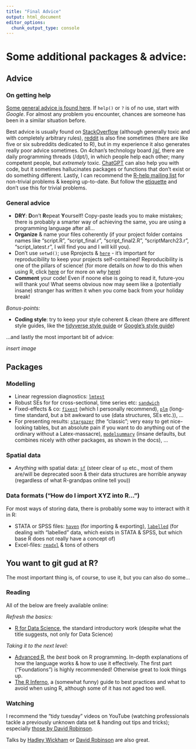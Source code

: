 ```yaml
---
title: "Final Advice"
output: html_document
editor_options: 
  chunk_output_type: console
---
```


# Some additional packages & advice:

## Advice

### On getting help

[Some general advice is found here](https://r4ds.hadley.nz/workflow-help). If `help()` or `?` is of no use, start with *Google*. For almost any problem you encounter, chances are someone has been in a similar situation before. 

Best advice is usually found on [StackOverflow](https://stackoverflow.com/) (although generally toxic and with completely arbitrary rules), [reddit](https://www.reddit.com/) is also fine sometimes (there are like five or six subreddits dedicated to R), but in my experience it also generates really poor advice sometimes. On 4chan's technology board [/g/](https://boards.4chan.org/g/catalog), there are daily programming threads (/dpt/), in which people help each other; many competent people, but *extremely* toxic. [ChatGPT](https://chat.openai.com/auth/login) can also help you with code, but it sometimes hallucinates packages or functions that don't exist or do something different. Lastly, I can recommend the [R-help mailing list](https://stat.ethz.ch/mailman/listinfo/r-help) for non-trivial problems & keeping up-to-date. But follow the [etiquette](https://www.r-project.org/posting-guide.html) and don't use this for trivial problems.

### General advice

* **DRY**: **D**on't **R**epeat **Y**ourself! Copy-paste leads you to make mistakes; there is probably a smarter way of achieving the same, you are using a programming language after all...
* **Organize** & name your files coherently (if your project folder contains names like "script.R", "script_final.r", "script_final2.R", "scriptMarch23.r", "script_latest.r", I will find you and I will kill you).
* Don't use `setwd()`; use Rprojects & [`here`](https://here.r-lib.org/) - it's important for reproducibility to keep your projects self-contained! Reproducibility is one of the pillars of science! (for more details on *how* to do this when using R, click [here](http://jenrichmond.rbind.io/post/how-to-use-the-here-package/) or for more on *why* [here](https://www.tidyverse.org/blog/2017/12/workflow-vs-script/))
* **Comment** your code! Even if noone else is going to read it, future-you will thank you! What seems obvious now may seem like a (potentially insane) stranger has written it when you come back from your holiday break!

*Bonus-points:*

* **Coding style**: try to keep your style coherent & clean (there are different style guides, like the [tidyverse style guide](https://style.tidyverse.org/) or [Google's style guide](https://google.github.io/styleguide/Rguide.html))

...and lastly the most important bit of advice:

*insert image*

## Packages

### Modelling

* Linear regression diagnostics: [`lmtest`](https://www.rdocumentation.org/packages/sandwich/versions/3.1-0)
* Robust SEs for for cross-sectional, time series etc: [`sandwich`](https://www.rdocumentation.org/packages/sandwich/versions/3.1-0)
* Fixed-effects & co: [`fixest`](https://cran.r-project.org/web/packages/fixest/vignettes/fixest_walkthrough.html) (which I personally recommend), [`plm`](https://cran.r-project.org/web/packages/plm/vignettes/A_plmPackage.html) (long-time standard, but a bit awkward to use (data structures, SEs etc.)), ...
* For presenting results: [`stargazer`](https://cran.r-project.org/web/packages/stargazer/vignettes/stargazer.pdf) (the "classic"; very easy to get nice-looking tables, but an absolute pain if you want to do anything out of the ordinary without a Latex-massacre), [`modelsummary`](https://modelsummary.com/) (insane defaults, but combines nicely with other packages, as shown in the docs), ...

### Spatial data

* *Anything* with spatial data: [`sf`](https://r-spatial.github.io/sf/) (steer clear of `sp` etc., most of them are/will be deprecated soon & their data structures are horrible anyway (regardless of what R-grandpas online tell you))

### Data formats ("How do I import XYZ into R...")

For most ways of storing data, there is probably some way to interact with it in R:

* STATA or SPSS files: [`haven`](https://haven.tidyverse.org/) (for importing & exporting), [`labelled`](https://cran.r-project.org/web/packages/labelled/vignettes/intro_labelled.html) (for dealing with "labelled" data, which exists in STATA & SPSS, but which base R does not really have a concept of)
* Excel-files: [`readxl`](https://readxl.tidyverse.org/) & tons of others

## You want to git gud at R?

The most important thing is, of course, to use it, but you can also do some...

### Reading

All of the below are freely available online:

*Refresh the basics:*

* [R for Data Science](https://r4ds.had.co.nz/), the standard introductory work (despite what the title suggests, not only for Data Science)

*Taking it to the next level:*

* [Advanced R](https://adv-r.hadley.nz/), the *best* book on R programming. In-depth explanations of how the language works & how to use it effectively. The first part ("Foundations") is highly recommended! Otherwise great to look things up.
* [The R Inferno](https://www.burns-stat.com/pages/Tutor/R_inferno.pdf), a (somewhat funny) guide to best practices and what to avoid when using R, although some of it has not aged too well.

### Watching

I recommend the "tidy tuesday" videos on YouTube (watching professionals tackle a previously unknown data set & handing out tips and tricks); especially [those by David Robinson](https://www.youtube.com/watch?v=5ub92c-5xFQ&list=PL19ev-r1GBwkuyiwnxoHTRC8TTqP8OEi8).

Talks by [Hadley Wickham](https://www.youtube.com/watch?v=ZdPNBF6GWBw&list=PLUhtb0BvZvZQpy44ksG0JsySCDqmf8pZ4) or [David Robinson](https://www.youtube.com/watch?v=NDHSBUN_rVU) are also great.